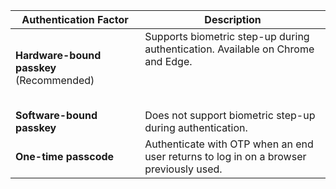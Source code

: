 
| Authentication Factor | Description |
| --- | --- |
| **Hardware-bound passkey** (Recommended) | Supports biometric step-up during authentication. Available on Chrome and Edge.<br></br><br></br><AuthenticationProfileTable3 /> |
| **Software-bound passkey** | Does not support biometric step-up during authentication. |
| **One-time passcode** | Authenticate with OTP when an end user returns to log in on a browser previously used. |